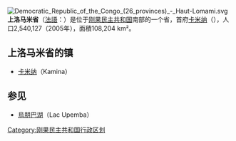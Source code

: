 {{otheruses|洛马米}}
[[File:Democratic_Republic_of_the_Congo_(26_provinces)_-_Haut-Lomami.svg|thumb]]
'''上洛马米省'''（[[法語|法語]]：'''{{lang|fr|Province du Haut-Lomami}}'''）是位于[[刚果民主共和国|刚果民主共和国]]南部的一个省，首府[[卡米纳|卡米纳]]（{{lang|fr|Kamina}}），人口2,540,127（2005年），面積108,204 km²。

== 上洛马米省的镇 ==
*[[卡米纳|卡米纳]]（Kamina）

== 参见 ==
*[[烏朋巴湖|烏朋巴湖]]（Lac Upemba）

{{DRCongo-geo-stub}}
{{coord|display=title}}
{{RDC}}

[[Category:刚果民主共和国行政区划|Category:刚果民主共和国行政区划]]